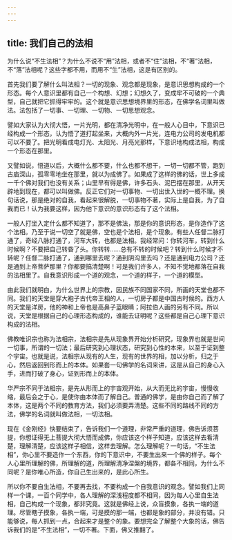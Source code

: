 ```yaml
---
---
---
```

title: 我们自己的法相
---




为什么说“不生法相”？为什么不说不“用”法相，或者不“住”法相，不“著”法相，不“落”法相呢？这些字都不用，而用不“生”法相，这是有区别的。

首先我们要了解什么叫法相？一切的现象、观念都是现象，是意识思想构成的一个形态。每个人意识里都有自己一个构想、幻想；幻想久了，变成牢不可破的一个典型，自己就把它抓得牢牢的。这个就是意识思想境界里的形态，在佛学名词里叫做法。法包括了一切事、一切理、一切物、一切思想观念。

譬如大家认为大彻大悟，一片光明，都在清净光明中，在一般人心目中，下意识已经构成一个形态，认为悟了道打起坐来，大概内外一片光，连电力公司的发电机都可以不要了。把光明看成电灯光、太阳光、月亮光那样，下意识地构成法相，构成一个形态在那里。

又譬如说，悟道以后，大概什么都不要，什么也都不想干，一切一切都不管，跑到古庙深山，孤零零地坐在那里，就以为成佛了。如果成了这样的佛的话，世上多成一千个佛对我们也没有关系；山里早有得是佛，许多石头、泥巴摆在那里，从开天辟地到现在，都可以叫做佛。反正它们对一切事物、一切出世入世的一概不理。换句话说，那是绝对的自我，看起来很解脱，一切事物不著，实际上是自我，为了自我而已！认为我要这样，因为他下意识的意识形态有了这个法相。

一般人打坐入定什么都不知道了，那不是佛法，那是你的意识形态，是你造作了这个法相。乃至于说一切空了就是佛，空也是个法相，是个现象。有些人任督二脉打通了，奇经八脉打通了，河车大转，也都是法相。我经常问：你转河车，转到什么时候啊？不要把自己转昏了头。你转转……总有不转的时候吧？转到什么时候才不转呢？任督二脉打通了，通到哪里去呢？通到阴沟里去吗？还是通到电力公司？还是通到上帝菩萨那里？你都要搞清楚啊！可是我们许多人，不知不觉地都落在自我的法相里了。自我意识形成一个道的观念，一个道的样子，一个道的模型。

由此我们就明白，为什么世界上的宗教，因民族不同国家不同，所画的天堂也都不同。我们的天堂是穿大袍子古代帝王相的人，一切房子都是中国古时候的。西方人的天堂是洋房，他的神和上帝也是高鼻子蓝眼睛；阿拉伯人画的另有不同。所以说，天堂是根据自己的心理形态构成的，谁能去证明呢？这些都是自己心理下意识构成的法相。

佛教唯识宗也称为法相宗，法相宗是先从现象界开始分析研究，现象界也就是世间一切事，所谓的一切法；最后研究到心理状态，研究到心性的本来，以至于证到整个宇宙。也就是说，法相宗从现有的人生，现有的世界的相，加以分析，归之于心，然后返回到形而上的本体。如果套一句佛学的名词来讲，这是从自己的身心入手，进而打破了身心，证到形而上的本体。

华严宗不同于法相宗，是先从形而上的宇宙观开始，从大而无比的宇宙，慢慢收缩，最后会之于心，是使你由本体而了解自己。普通的佛学，是由你自己而了解了本体，这是两个不同的教育方法，我们必须要弄清楚。这些不同的路线不同的方法，佛学的名词就叫做法相，一切法相。

现在《金刚经》快要结束了，告诉我们一个道理，非常严重的道理，佛告诉须菩提，你想证得无上菩提大彻大悟而成佛，你应该这个样子知道，应该这样去看清楚，理解清楚，应该这样子相信，这样去理解。怎么理解呢？一句话，“不生法相”，你心里不要造作一个东西，你的下意识中，不要生出来一个佛的样子。每个人心里所理解的佛，所理解的道，所理解清净涅槃的境界，都各不相同，为什么不同呢？是你唯心所造，你自己生出来的，是此心所生。

所以你不要自生法相，不要再去找，不要构成一个自我意识的观念。譬如我们上同样一个课，一百个同学中，各人理解的深浅程度都不相同，因为每人心里自生法相，自己构成一个现象，都非究竟。这就是佛经上说，众盲摸象，各执一端的道理。尽管瞎子摸象，各执一端，可是摸的那一端，也都是象的部分，并没有错。只能够说，每人抓到一点，合起来才是整个的象。要想完全了解整个大象的话，佛告诉我们的是“不生法相”，一切不著。下面，佛又推翻了。